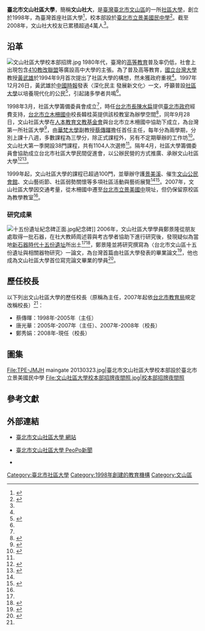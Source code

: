 {{Infobox University
|Name=臺北市文山社區大學|
|EnglishName=Wenshan Community College, Taipei City|
|SealImage=[[File:臺北市文山社區大學logo.jpg|180px]]|
|SealInfo=|
|Motto=|
|image =|
|Established=1998年9月28日|
|Type=[[社區大學|社區大學]]|
|President=鄭秀娟|
|Location='''景美校本部'''<br>臺北市文山區景中街27號<br>{{Coord|24.992997|N|121.543022|e|display=inline, title}}
'''木柵校區'''<br>臺北市文山區木柵路三段102巷12號
|Campus=[[台北市|台北市]][[文山區|文山區]]|
|AreaTotal=|
|Department=|
|Faculty=|
|staff=|
|Student=|
|Undergraduate=|
|Postgraduate=|
|telephone=+886-2-29302627|
|nickname=文山社大
|Website=http://www.wenshan.org.tw|
}}

'''臺北市文山社區大學'''，簡稱'''文山社大'''，是[[臺灣|臺灣]][[臺北市|臺北市]][[文山區|文山區]]的一所[[社區大學|社區大學]]，創立於1998年，為臺灣首座社區大學<ref>{{cite book|url=https://www.thenewslens.com/article/109139|chapter=文山社區大學20年：在「妾身未明」和「制度匱乏」夾縫中艱困成長的社大運動|title=學習新典範的誕生：文山社大20年記|author=顧忠華|publisher=開學文化|access-date=2019-01-27|archive-url=https://web.archive.org/web/20181204215057/https://www.thenewslens.com/article/109139|archive-date=2018-12-04|dead-url=no}}</ref>，校本部設於[[臺北市立景美國民中學|臺北市立景美國民中學]]<ref>{{Cite web|url=https://www.thenewslens.com/article/102298|title=【社大20】台北文山社大：如何讓社區居民認識氣候變遷，組織在地行動？|date=2018-08-22|publisher=The News Lens 關鍵評論|author=鄒明軒|access-date=2019-01-28|archive-url=https://web.archive.org/web/20180822133208/https://www.thenewslens.com/article/102298|archive-date=2018-08-22|dead-url=no}}</ref>。截至2008年，文山社大校友已累積超過4萬人<Ref name=十年/>。

==沿革==
[[File:文山社區大學校本部招牌.jpg|thumb]]
{{see|社區大學運動}}
1980年代，臺灣的[[高等教育|高等教育]]普及率仍低，社會上出現包含[[410教改聯盟|410教改聯盟]]等廣設高中大學的主張。為了普及高等教育，[[國立台灣大學|國立台灣大學]]教授[[黃武雄|黃武雄]]於1994年9月首次提出了社區大學的構想，然未獲政府重視<Ref name=十年/>。1997年12月26日，黃武雄於[[中國時報|中國時報]]發表〈深化民主 發展新文化〉一文，呼籲普設[[社區大學|社區大學]]以培養現代化的公民<Ref>
{{cite web|url=http://ago.gcaa.org.tw/env_news/199712/86122606.htm|title=深化民主 發展新文化|publisher=中國時報|author=黃武雄|date=1997-12-26|accessdate=2019-01-28|archive-date=2019-01-28|archive-url=https://web.archive.org/web/20190128091857/http://ago.gcaa.org.tw/env_news/199712/86122606.htm|dead-url=no}}
</ref>，引起諸多學者共鳴<Ref name=大安/>。

1998年3月，社區大學籌備委員會成立<Ref name=大安/>，時任[[台北市長|台北市長]][[陳水扁|陳水扁]]提供[[臺北市政府|臺北市政府]]經費支持，[[臺北市立木柵國民中學|台北市立木柵國中]]校長韓桂英提供該校教室為辦學空間<Ref name=十年>
{{cite web|url=http://www.wenshan.org.tw/index.php/文山智庫/老師觀點/item/211-唐光華、鄭秀娟：從啟蒙到參與─臺北市文山社區大學十年的成就與困境|title=從啟蒙到參與─臺北市文山社區大學十年的成就與困境|author=唐光華、鄭秀娟|publisher=台北市文山社區大學|date=2013-10-06|accessdate=2020-09-17|archive-date=2019-06-04|archive-url=https://web.archive.org/web/20190604150456/http://www.wenshan.org.tw/index.php/%E6%96%87%E5%B1%B1%E6%99%BA%E5%BA%AB/%E8%80%81%E5%B8%AB%E8%A7%80%E9%BB%9E/item/211-%E5%94%90%E5%85%89%E8%8F%AF%E3%80%81%E9%84%AD%E7%A7%80%E5%A8%9F%EF%BC%9A%E5%BE%9E%E5%95%9F%E8%92%99%E5%88%B0%E5%8F%83%E8%88%87%E2%94%80%E8%87%BA%E5%8C%97%E5%B8%82%E6%96%87%E5%B1%B1%E7%A4%BE%E5%8D%80%E5%A4%A7%E5%AD%B8%E5%8D%81%E5%B9%B4%E7%9A%84%E6%88%90%E5%B0%B1%E8%88%87%E5%9B%B0%E5%A2%83|dead-url=no}}
</ref>，同年9月28日，文山社區大學在[[人本教育文教基金會|人本教育文教基金會]]與台北市立木柵國中協助下成立，為台灣第一所社區大學<ref>{{cite news|url=http://news.ltn.com.tw/news/life/paper/661802|title=文山社大／首座社大 生態環境熱門|author=邱紹雯|publisher=自由時報|date=2013-03-15|accessdate=2019-01-28|archive-date=2019-01-28|archive-url=https://web.archive.org/web/20190128042418/http://news.ltn.com.tw/news/life/paper/661802|dead-url=no}}</ref>，由[[華梵大學|華梵大學]]副教授[[蔡傳暉|蔡傳暉]]擔任首任主任，每年分為兩學期，分別上課十八週，多數課程為三學分，除正式課程外，另有不定期舉辦的工作坊<ref>{{cite web|title=第二章 社區教育|work=文山區志 卷六|publisher=臺北市文山區公所|date=2015-07-24}}</ref>。文山社大第一季開設38門課程，共有1104人次選修<Ref name=十年/>。隔年4月，社區大學籌備委員會協助成立台北市社區大學民間促進會，以公辦民營的方式推廣、承辦文山社區大學<Ref name=大安>
{{cite book|url=https://books.google.com/books?id=9rQvDwAAQBAJ&pg=PA245&lpg=PA245&dq=文山社區大學+木柵國中&source=bl&ots=Q7nN20nRb0&sig=ACfU3U2tp_8BFtodWS0Frhx0JcQHf7X3AQ&hl=zh-TW&sa=X&ved=2ahUKEwjx7K6plo_gAhXUJzQIHTUIA3s4ChDoATAJegQIChAB#v=onepage&q=文山社區大學%20木柵國中&f=false|title=臺北市大安區志|author=卞鳳奎|page=245|publisher=中華民國政府出版品|isbn=9860285497|year=2011|access-date=2020-09-17|archive-date=2019-06-04|archive-url=https://web.archive.org/web/20190604095720/https://books.google.com/books?id=9rQvDwAAQBAJ&pg=PA245&lpg=PA245&dq=%E6%96%87%E5%B1%B1%E7%A4%BE%E5%8D%80%E5%A4%A7%E5%AD%B8+%E6%9C%A8%E6%9F%B5%E5%9C%8B%E4%B8%AD&source=bl&ots=Q7nN20nRb0&sig=ACfU3U2tp_8BFtodWS0Frhx0JcQHf7X3AQ&hl=zh-TW&sa=X&ved=2ahUKEwjx7K6plo_gAhXUJzQIHTUIA3s4ChDoATAJegQIChAB#v=onepage&q=文山社區大學%20木柵國中&f=false|dead-url=no}}
</ref><ref>{{cite web|url=https://www.wenshan.org.tw/index.php/關於我們/承辦單位|title=承辦單位簡介|publisher=台北市文山社區大學|accessdate=2020-09-17|archive-date=2020-07-22|archive-url=https://web.archive.org/web/20200722095410/https://wenshan.org.tw/index.php/%E9%97%9C%E6%96%BC%E6%88%91%E5%80%91/%E6%89%BF%E8%BE%A6%E5%96%AE%E4%BD%8D|dead-url=no}}</ref>。

1999年起，文山社區大學的課程已超過100門，並舉辦守護[[景美溪|景美溪]]、催生[[文山公民會館|文山公民會館]]、文山藝術節、社區弱勢關懷等多項社區活動與藝術展覽<Ref name=十年/><ref>{{cite book|url=https://books.google.com/books?id=aRI2AQAAIAAJ&q=文山社區大學&dq=文山社區大學&hl=zh-TW&sa=X&ved=0ahUKEwi33JS1oI_gAhUjBjQIHdNSCTk4ChDoAQgoMAA|title=台灣社會研究季刊|volume=58|page=152|publisher=台灣社會研究季刊社|year=2005|access-date=2020-09-17|archive-date=2019-06-05|archive-url=https://web.archive.org/web/20190605235338/https://books.google.com/books?id=aRI2AQAAIAAJ&q=%E6%96%87%E5%B1%B1%E7%A4%BE%E5%8D%80%E5%A4%A7%E5%AD%B8&dq=%E6%96%87%E5%B1%B1%E7%A4%BE%E5%8D%80%E5%A4%A7%E5%AD%B8&hl=zh-TW&sa=X&ved=0ahUKEwi33JS1oI_gAhUjBjQIHdNSCTk4ChDoAQgoMAA|dead-url=no}}</ref>。2007年，文山社區大學因交通考量，從木柵國中遷至[[台北市立景美國中|台北市立景美國中]]現址，但仍保留原校區為教學教室<Ref name=十年/>。

===研究成果===
[[File:十五份遺址紀念碑正面.jpg|thumb]]紀念碑]]
2006年，文山社區大學學員鄭景隆從朋友處取得一批石器，在社大教師周述蓉與考古學者協助下進行研究後，發現疑似為當地[[新石器時代|新石器時代]][[十五份遺址|十五份遺址]]所出土<Ref name=十年/><ref>{{cite web|url=https://www.wenshan.org.tw/index.php/文山藝廊/師生藝廊/item/132-2013-10-23-02-20-14.html|title=北市後院種樹 挖出十五份遺址|publisher=聯合報|author=周美惠|date=2007-03-27|accessdate=2020-09-17|archive-date=2019-06-12|archive-url=https://web.archive.org/web/20190612175616/https://www.wenshan.org.tw/index.php/%E6%96%87%E5%B1%B1%E8%97%9D%E5%BB%8A/%E5%B8%AB%E7%94%9F%E8%97%9D%E5%BB%8A/item/132-2013-10-23-02-20-14.html|dead-url=no}}</ref>，鄭景隆並將研究撰寫為〈台北市文山區十五份遺址與相關器物研究〉一論文，為台灣首篇由社區大學發表的畢業論文<Ref>
{{cite news|url=http://news.ltn.com.tw/news/local/paper/297165|title=〈台北都會〉篆刻頑童愛上考古 探索十五份遺址|author=邱紹雯|date=2009-04-21|publisher=自由時報|accessdate=2019-01-28|archive-date=2019-01-28|archive-url=https://web.archive.org/web/20190128091857/http://news.ltn.com.tw/news/local/paper/297165|dead-url=no}}
</ref>，他也成為文山社區大學首位寫完論文畢業的學員<ref>{{cite news|url=https://www.rti.org.tw/news/view/id/421586|title=北市社大20週年 參與人數成長百倍|publisher=中央廣播電台|author=江昭倫|date=2018-08-20|accessdate=2019-01-28|archive-date=2019-01-28|archive-url=https://web.archive.org/web/20190128091857/https://www.rti.org.tw/news/view/id/421586|dead-url=no}}</ref>。

==歷任校長==
以下列出文山社區大學的歷任校長（原稱為主任，2007年起依[[台北市教育局|台北市教育局]]規定改稱校長）<ref name=十年/>：
*蔡傳暉：1998年-2005年（主任）
*唐光華：2005年-2007年（主任）、2007年-2008年（校長）
*鄭秀娟：2008年-現任（校長）

==圖集==
<gallery mode="packed" widths="220" style="font-size: 100%; text-align:left">
File:TPE-JMJH maingate 20130323.jpg|臺北市文山社區大學校本部設於臺北市立景美國民中學
File:文山社區大學校本部招牌夜間照.jpg|校本部招牌夜間照
</gallery>

==參考文獻==
{{Reflist|2}}

{{portalbar|台北|教育|大學}}

==外部連結==
*{{zh icon}}[http://www.wenshan.org.tw 臺北市文山社區大學 網站] {{Wayback|url=http://www.wenshan.org.tw/ |date=20190128092722 }}
*{{zh icon}}[http://www.peopo.org/wenshan 臺北市文山社區大學 PeoPo新聞] {{Wayback|url=http://www.peopo.org/wenshan |date=20090922232303 }}
*{{facebook|wenshan.cu}}

[[Category:臺北市社區大學|Category:臺北市社區大學]]
[[Category:1998年創建的教育機構|Category:1998年創建的教育機構]]
[[Category:文山區|Category:文山區]]
